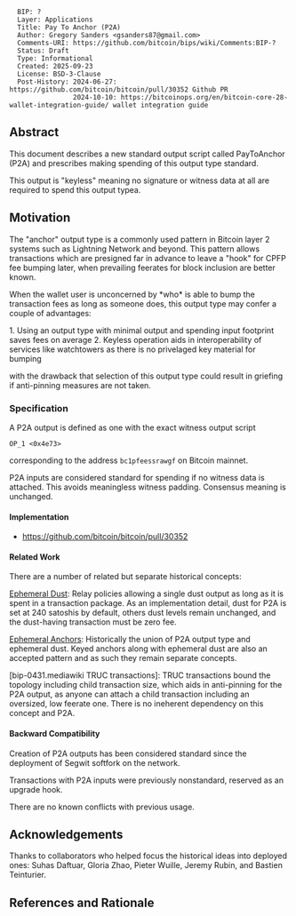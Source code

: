 <pre>
  BIP: ?
  Layer: Applications
  Title: Pay To Anchor (P2A)
  Author: Gregory Sanders <gsanders87@gmail.com>
  Comments-URI: https://github.com/bitcoin/bips/wiki/Comments:BIP-?
  Status: Draft
  Type: Informational
  Created: 2025-09-23
  License: BSD-3-Clause
  Post-History: 2024-06-27: https://github.com/bitcoin/bitcoin/pull/30352 Github PR
                2024-10-10: https://bitcoinops.org/en/bitcoin-core-28-wallet-integration-guide/ wallet integration guide
</pre>

==Abstract==

This document describes a new standard output script called PayToAnchor (P2A) and prescribes making spending of this output type standard.

This output is "keyless" meaning no signature or witness data at all are required to spend this output typea.

==Motivation==

The "anchor" output type is a commonly used pattern in Bitcoin layer 2 systems such as Lightning Network and beyond. This pattern allows transactions which are presigned far in advance to leave a "hook" for CPFP fee bumping later, when prevailing feerates for block inclusion are better known.

When the wallet user is unconcerned by *who* is able to bump the transaction fees as long as someone does, this output type may confer a couple of advantages:

1. Using an output type with minimal output and spending input footprint saves fees on average
2. Keyless operation aids in interoperability of services like watchtowers as there is no privelaged key material for bumping

with the drawback that selection of this output type could result in griefing if anti-pinning measures are not taken.

===Specification===

A P2A output is defined as one with the exact witness output script

<code>OP_1 <0x4e73></code>

corresponding to the address <code>bc1pfeessrawgf</code> on Bitcoin mainnet.

P2A inputs are considered standard for spending if no witness data is attached. This avoids meaningless witness padding. Consensus meaning is unchanged.

====Implementation====

* https://github.com/bitcoin/bitcoin/pull/30352

====Related Work====

There are a number of related but separate historical concepts:

[https://github.com/bitcoin/bitcoin/pull/30239 Ephemeral Dust]: Relay policies allowing a single dust output as long as it is spent in a transaction package. As an implementation detail, dust for P2A is set at 240 satoshis by default, others dust levels remain unchanged, and the dust-having transaction must be zero fee.

[https://bitcoinops.org/en/topics/ephemeral-anchors/ Ephemeral Anchors]: Historically the union of P2A output type and ephemeral dust. Keyed anchors along with ephemeral dust are also an accepted pattern and as such they remain separate concepts.

[bip-0431.mediawiki TRUC transactions]: TRUC transactions bound the topology including child transaction size, which aids in anti-pinning for the P2A output, as anyone can attach a child transaction including an oversized, low feerate one. There is no ineherent dependency on this concept and P2A.

====Backward Compatibility====

Creation of P2A outputs has been considered standard since the deployment of Segwit softfork on the network.

Transactions with P2A inputs were previously nonstandard, reserved as an upgrade hook.

There are no known conflicts with previous usage.

==Acknowledgements==

Thanks to collaborators who helped focus the historical ideas into deployed ones:
Suhas Daftuar,
Gloria Zhao,
Pieter Wuille,
Jeremy Rubin,
and Bastien Teinturier.

==References and Rationale==

<references/>

